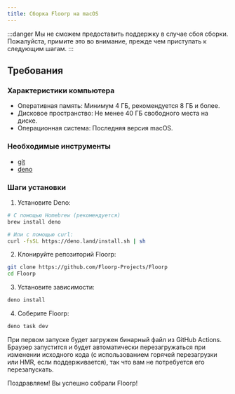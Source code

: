 ```yaml
---
title: Сборка Floorp на macOS
---
```


:::danger
Мы не сможем предоставить поддержку в случае сбоя сборки.  
Пожалуйста, примите это во внимание, прежде чем приступать к следующим шагам.
:::

## Требования

### Характеристики компьютера

- Оперативная память: Минимум 4 ГБ, рекомендуется 8 ГБ и более.
- Дисковое пространство: Не менее 40 ГБ свободного места на диске.
- Операционная система: Последняя версия macOS.

### Необходимые инструменты

- [git](https://git-scm.com/download/linux)
- [deno](https://deno.com/)

### Шаги установки

1. Установите Deno:

```bash
# С помощью Homebrew (рекомендуется)
brew install deno

# Или с помощью curl:
curl -fsSL https://deno.land/install.sh | sh
```

2. Клонируйте репозиторий Floorp:

```bash
git clone https://github.com/Floorp-Projects/Floorp
cd Floorp
```

3. Установите зависимости:

```bash
deno install
```

4. Соберите Floorp:

```bash
deno task dev
```

При первом запуске будет загружен бинарный файл из GitHub Actions. Браузер запустится и будет автоматически перезагружаться при изменении исходного кода (с использованием горячей перезагрузки или HMR, если поддерживается), так что вам не потребуется его перезапускать.

Поздравляем! Вы успешно собрали Floorp!
